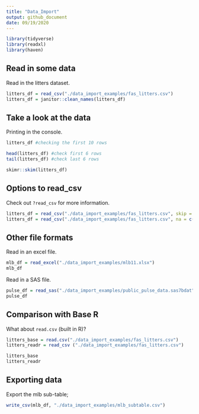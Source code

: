 ```yaml
---
title: "Data_Import"
output: github_document
date: 09/19/2020
---
```


```r
library(tidyverse)
library(readxl)
library(haven)
```

## Read in some data

Read in the litters dataset.

```r
litters_df = read_csv("./data_import_examples/fas_litters.csv")
litters_df = janitor::clean_names(litters_df)
```

## Take a look at the data

Printing in the console.

```r
litters_df #checking the first 10 rows
```

```r
head(litters_df) #check first 6 rows
tail(litters_df) #check last 6 rows
```

```r
skimr::skim(litters_df)
```

## Options to read_csv

Check out `?read_csv` for more information.
```r
litters_df = read_csv("./data_import_examples/fas_litters.csv", skip = 10, col_names = FALSE)
litters_df = read_csv("./data_import_examples/fas_litters.csv", na = c("", "NA", 999)) #values in this list will be considered missing
```

## Other file formats

Read in an excel file.

```r
mlb_df = read_excel("./data_import_examples/mlb11.xlsx")
mlb_df
```

Read in a SAS file.

```r
pulse_df = read_sas("./data_import_examples/public_pulse_data.sas7bdat")
pulse_df
```

## Comparison with Base R

What about `read.csv` (built in R)?

```r
litters_base = read.csv("./data_import_examples/fas_litters.csv")
litters_readr = read_csv ("./data_import_examples/fas_litters.csv")

litters_base
litters_readr
```

## Exporting data

Export the mlb sub-table;

```r
write_csv(mlb_df, "./data_import_examples/mlb_subtable.csv")
```


